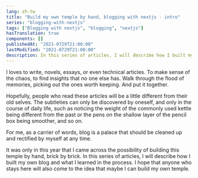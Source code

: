 ```yaml
---
lang: zh-tw
title: "Build my own temple by hand, blogging with nextjs - intro"
series: "blogging-with-nextjs"
tags: ["Blogging with nextjs", "blogging", "nextjs"]
hasTranslation: true
components: []
publishedAt: "2021-0729T21:00:00"
lastModified: "2021-0729T21:00:00"
description: In this series of articles, I will describe how I built my own blog and what I learned in the process. I hope that anyone who stays here will also come to the idea that maybe I can build my own temple.
---
```


I loves to write, novels, essays, or even technical articles. To make sense of the chaos, to find insights that no one else has. Walk through the flood of memories, picking out the ones worth keeping. And put it together. 

Hopefully, people who read these articles will be a little different from their old selves. The subtleties can only be discovered by oneself, and only in the course of daily life, such as noticing the weight of the commonly used kettle being different from the past or the pens on the shallow layer of the pencil box being smoother, and so on.

For me, as a carrier of words, blog is a palace that should be cleaned up and rectified by myself at any time.

It was only in this year that I came across the possibility of building this temple by hand, brick by brick. In this series of articles, I will describe how I built my own blog and what I learned in the process. I hope that anyone who stays here will also come to the idea that maybe I can build my own temple.